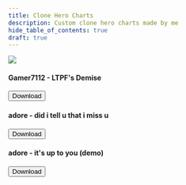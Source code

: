 ```yaml
---
title: Clone Hero Charts
description: Custom clone hero charts made by me
hide_table_of_contents: true
draft: true
---
```


<img src="https://i.imgur.com/1ObIWgx.png" height={100} />

<div class='container'>
  <div class="row">
    <div class="col">
      <div class="card-demo">
        <div class="card shadow--tl">
          <div class="card__image">
            <img
              src="https://i.imgur.com/LpqYHmm.png"
              alt=""
              title="Logo Title Text 1" />
          </div>
          <div class="card__body">
            <h4>Gamer7112 - LTPF's Demise</h4>
          </div>
          <div class="card__footer">
            <a href='https://charts.cdn.supitstom.net/Gamer7112/LTPFs_Demise.zip'><button class="button button--primary button--block">Download</button></a>
          </div>
        </div>
      </div>
    </div>
    <div class="col">
      <div class="card-demo">
        <div class="card shadow--tl">
          <div class="card__image">
            <img
              src="https://i.imgur.com/iOkQYrH.png"
              alt=""
              title="Logo Title Text 1" />
          </div>
          <div class="card__body">
            <h4>adore - did i tell u that i miss u</h4>
          </div>
          <div class="card__footer">
            <a href='https://charts.cdn.supitstom.net/Gamer7112/LTPFs_Demise.zip'><button class="button button--primary button--block">Download</button></a>
          </div>
        </div>
      </div>
    </div>
    <div class="col">
      <div class="card-demo">
        <div class="card shadow--tl">
          <div class="card__image">
            <img
              src="https://i.imgur.com/xqu6hDC.png"
              alt=""
              title="Logo Title Text 1" />
          </div>
          <div class="card__body">
            <h4>adore - it's up to you (demo)</h4>
          </div>
          <div class="card__footer">
            <a href='https://charts.cdn.supitstom.net/Gamer7112/LTPFs_Demise.zip'><button class="button button--primary button--block">Download</button></a>
          </div>
        </div>
      </div>
    </div>
  </div>
</div>